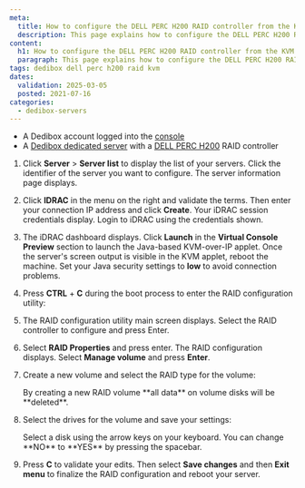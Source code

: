 ```yaml
---
meta:
  title: How to configure the DELL PERC H200 RAID controller from the KVM
  description: This page explains how to configure the DELL PERC H200 RAID controller on a Scaleway Dedibox from the KVM
content:
  h1: How to configure the DELL PERC H200 RAID controller from the KVM
  paragraph: This page explains how to configure the DELL PERC H200 RAID controller on a Scaleway Dedibox from the KVM
tags: dedibox dell perc h200 raid kvm
dates:
  validation: 2025-03-05
  posted: 2021-07-16
categories:
  - dedibox-servers
---
```




<Requirements />

- A Dedibox account logged into the [console](https://console.online.net)
- A [Dedibox dedicated server](https://www.scaleway.com/en/dedibox/) with a [DELL PERC H200](https://www.dell.com/support/kbdoc/en-us/000134280/perc-dell-perc-h200-and-6gbps-sas-hba-features) RAID controller

1. Click **Server** > **Server list** to display the list of your servers. Click the identifier of the server you want to configure. The server information page displays.
2. Click **IDRAC** in the menu on the right and validate the terms. Then enter your connection IP address and click **Create**. Your iDRAC session credentials display. Login to iDRAC using the credentials shown.
3. The iDRAC dashboard displays. Click **Launch** in the **Virtual Console Preview** section to launch the Java-based KVM-over-IP applet. Once the server's screen output is visible in the KVM applet, reboot the machine.
    <Message type="tip">
      Set your Java security settings to **low** to avoid connection problems.
    </Message>
4. Press **CTRL** + **C** during the boot process to enter the RAID configuration utility:
    <Lightbox image={image} alt="" />
5. The RAID configuration utility main screen displays. Select the RAID controller to configure and press Enter.
    <Lightbox image={image2} alt="" />
6. Select **RAID Properties** and press enter. The RAID configuration displays. Select **Manage volume** and press **Enter**.
    <Lightbox image={image3} alt="" />
7. Create a new volume and select the RAID type for the volume:
    <Lightbox image={image4} alt="" />

    <Message type="important">
      By creating a new RAID volume **all data** on volume disks will be **deleted**.
    </Message>
8. Select the drives for the volume and save your settings:
    <Lightbox image={image5} alt="" />

    <Message type="tip">
      Select a disk using the arrow keys on your keyboard. You can change **NO** to **YES** by pressing the spacebar.
    </Message>
9. Press **C** to validate your edits. Then select **Save changes** and then **Exit menu** to finalize the RAID configuration and reboot your server.


